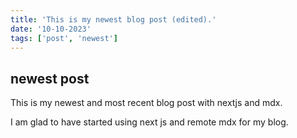 ```yaml
---
title: 'This is my newest blog post (edited).'
date: '10-10-2023'
tags: ['post', 'newest']
---
```


## newest post

This is my newest and most recent blog post with nextjs and mdx.

I am glad to have started using next js and remote mdx for my blog.